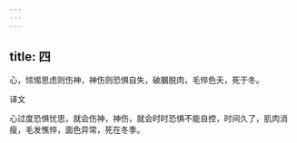 ```yaml
---
---
---
```

title: 四
---




心，怵惕思虑则伤神，神伤则恐惧自失，破䐃脱肉，毛悴色夭，死于冬。

译文

心过度恐惧忧思，就会伤神，神伤，就会时时恐惧不能自控，时间久了，肌肉消瘦，毛发憔悴，面色异常，死在冬季。